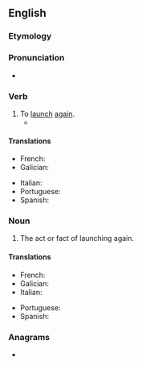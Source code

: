 ==English==

===Etymology===
{{prefix|en|re|launch}}

===Pronunciation===
* {{rhymes|en|ɔːntʃ|s=2}}

===Verb===
{{en-verb}}

# To [[launch]] [[again]].
#* {{quote-journal|en|date=2021 September 22|author=John Potter tells Paul Stephen|title=Your guide to Europe|journal=RAIL|page=65|text=After securing the rights from Thomas Cook, he '''relaunched''' it as an independent guide in March 2014.}}

====Translations====
{{trans-top|to launch again}}
* French: {{t+|fr|relancer}}
* Galician: {{t|gl|relanzar}}
{{trans-mid}}
* Italian: {{t+|it|rilanciare}}
* Portuguese: {{t+|pt|relançar}}
* Spanish: {{t+|es|relanzar}}
{{trans-bottom}}

===Noun===
{{en-noun}}

# The act or fact of launching again.

====Translations====
{{trans-top|act of launching again}}
* French: {{t+|fr|relancement|m}}
* Galician: {{t+|gl|relanzamento|m}}
* Italian: {{t+|it|rilancio|m}}
{{trans-mid}}
* Portuguese: {{t|pt|relançamento|m}}
* Spanish: {{t|es|relanzamiento|m}}
{{trans-bottom}}

===Anagrams===
* {{anagrams|en|a=acehlnru|launcher}}
